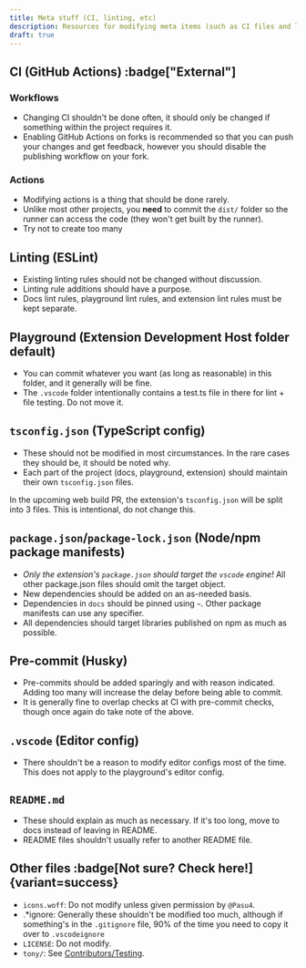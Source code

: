 ```yaml
---
title: Meta stuff (CI, linting, etc)
description: Resources for modifying meta items (such as CI files and linting configs)
draft: true
---
```



## CI (GitHub Actions) :badge["External"]

### Workflows

- Changing CI shouldn't be done often, it should only be changed if something within the project requires it.
- Enabling GitHub Actions on forks is recommended so that you can push your changes and get feedback, however you should disable the publishing workflow on your fork.

### Actions

- Modifying actions is a thing that should be done rarely.
- Unlike most other projects, you **need** to commit the `dist/` folder so the runner can access the code (they won't get built by the runner).
- Try not to create too many

## Linting (ESLint)

- Existing linting rules should not be changed without discussion.
- Linting rule additions should have a purpose.
- Docs lint rules, playground lint rules, and extension lint rules must be kept separate.

## Playground (Extension Development Host folder default)

- You can commit whatever you want (as long as reasonable) in this folder, and it generally will be fine.
- The `.vscode` folder intentionally contains a test.ts file in there for lint + file testing. Do not move it.

## `tsconfig.json` (TypeScript config)

- These should not be modified in most circumstances. In the rare cases they should be, it should be noted why.
- Each part of the project (docs, playground, extension) should maintain their own `tsconfig.json` files.

<Aside type="caution">

In the upcoming web build PR, the extension's `tsconfig.json` will be split into 3 files. This is intentional, do not change this.

</Aside>

## `package.json`/`package-lock.json` (Node/npm package manifests)

- *Only the extension's `package.json` should target the `vscode` engine!* All other package.json files should omit the target object.
- New dependencies should be added on an as-needed basis.
- Dependencies in `docs` should be pinned using `~`. Other package manifests can use any specifier.
- All dependencies should target libraries published on npm as much as possible.

## Pre-commit (Husky)

- Pre-commits should be added sparingly and with reason indicated. Adding too many will increase the delay before being able to commit.
- It is generally fine to overlap checks at CI with pre-commit checks, though once again do take note of the above.

## `.vscode` (Editor config)

- There shouldn't be a reason to modify editor configs most of the time. This does not apply to the playground's editor config.

## `README.md`

- These should explain as much as necessary. If it's too long, move to docs instead of leaving in README.
- README files shouldn't usually refer to another README file.

## Other files :badge[Not sure? Check here!]{variant=success}

- `icons.woff`: Do not modify unless given permission by `@Pasu4`.
- .*ignore: Generally these shouldn't be modified too much, although if something's in the `.gitignore` file, 90% of the time you need to copy it over to `.vscodeignore`
- `LICENSE`: Do not modify.
- `tony/`: See [Contributors/Testing](/neuropilot/contributors/testing).
